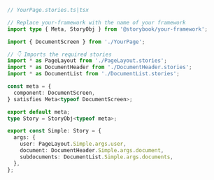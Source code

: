 ```ts
// YourPage.stories.ts|tsx

// Replace your-framework with the name of your framework
import type { Meta, StoryObj } from '@storybook/your-framework';

import { DocumentScreen } from './YourPage';

// 👇 Imports the required stories
import * as PageLayout from './PageLayout.stories';
import * as DocumentHeader from './DocumentHeader.stories';
import * as DocumentList from './DocumentList.stories';

const meta = {
  component: DocumentScreen,
} satisfies Meta<typeof DocumentScreen>;

export default meta;
type Story = StoryObj<typeof meta>;

export const Simple: Story = {
  args: {
    user: PageLayout.Simple.args.user,
    document: DocumentHeader.Simple.args.document,
    subdocuments: DocumentList.Simple.args.documents,
  },
};
```
